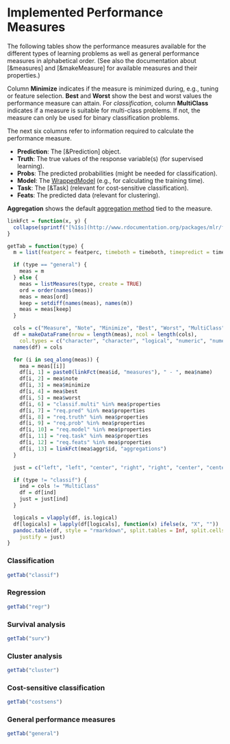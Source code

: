 # Implemented Performance Measures

The following tables show the performance measures available for the different types of
learning problems as well as general performance measures in alphabetical order.
(See also the documentation about [&measures] and [&makeMeasure] for available measures and
their properties.)

Column **Minimize** indicates if the measure is minimized during, e.g., tuning or
feature selection.
**Best** and **Worst** show the best and worst values the performance measure can attain.
For *classification*, column **MultiClass** indicates if a measure is suitable for
multi-class problems. If not, the measure can only be used for binary classification problems.

The next six columns refer to information required to calculate the performance measure.

* **Prediction**: The [&Prediction] object.
* **Truth**: The true values of the response variable(s) (for supervised learning).
* **Probs**: The predicted probabilities (might be needed for classification).
* **Model**: The [WrappedModel](&makeWrappedModel) (e.g., for calculating the training time).
* **Task**: The [&Task] (relevant for cost-sensitive classification).
* **Feats**: The predicted data (relevant for clustering).

**Aggregation** shows the default [aggregation method](&aggregations) tied to the measure.


```r
linkFct = function(x, y) {
  collapse(sprintf("[%1$s](http://www.rdocumentation.org/packages/mlr/functions/%2$s)", x, y), sep = "<br />")
}

getTab = function(type) {
  m = list(featperc = featperc, timeboth = timeboth, timepredict = timepredict, timetrain = timetrain)

  if (type == "general") {
    meas = m
  } else {
    meas = listMeasures(type, create = TRUE)
    ord = order(names(meas))
    meas = meas[ord]
    keep = setdiff(names(meas), names(m))
    meas = meas[keep]
  }

  cols = c("Measure", "Note", "Minimize", "Best", "Worst", "MultiClass", "Prediction", "Truth", "Probs", "Model", "Task", "Feats", "Aggregation")
  df = makeDataFrame(nrow = length(meas), ncol = length(cols),
    col.types = c("character", "character", "logical", "numeric", "numeric", "logical", "logical", "logical", "logical", "logical", "logical", "logical", "character"))
  names(df) = cols

  for (i in seq_along(meas)) {
    mea = meas[[i]]
    df[i, 1] = paste0(linkFct(mea$id, "measures"), " - ", mea$name)
    df[i, 2] = mea$note
    df[i, 3] = mea$minimize
    df[i, 4] = mea$best
    df[i, 5] = mea$worst
    df[i, 6] = "classif.multi" %in% mea$properties
    df[i, 7] = "req.pred" %in% mea$properties
    df[i, 8] = "req.truth" %in% mea$properties
    df[i, 9] = "req.prob" %in% mea$properties
    df[i, 10] = "req.model" %in% mea$properties
    df[i, 11] = "req.task" %in% mea$properties
    df[i, 12] = "req.feats" %in% mea$properties
    df[i, 13] = linkFct(mea$aggr$id, "aggregations")
  }

  just = c("left", "left", "center", "right", "right", "center", "center", "center", "center", "center", "center", "center", "left")

  if (type != "classif") {
    ind = cols != "MultiClass"
    df = df[ind]
    just = just[ind]
  }

  logicals = vlapply(df, is.logical)
  df[logicals] = lapply(df[logicals], function(x) ifelse(x, "X", ""))
  pandoc.table(df, style = "rmarkdown", split.tables = Inf, split.cells = Inf,
    justify = just)
}
```

### Classification
```r
getTab("classif")
```

### Regression
```r
getTab("regr")
```

### Survival analysis
```r
getTab("surv")
```

### Cluster analysis
```r
getTab("cluster")
```

### Cost-sensitive classification
```r
getTab("costsens")
```

### General performance measures
```r
getTab("general")
```
